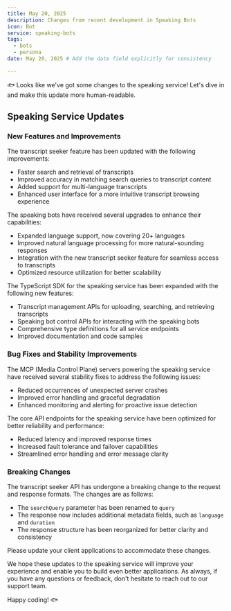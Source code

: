 ```yaml
---
title: May 20, 2025
description: Changes from recent development in Speaking Bots
icon: Bot
service: speaking-bots
tags:
  - bots
  - persona
date: May 20, 2025 # Add the date field explicitly for consistency

---
```


🐟 Looks like we've got some changes to the speaking service! Let's dive in and make this update more human-readable.

## Speaking Service Updates

### New Features and Improvements

<Accordions>
<Accordion title="Transcript Seeker Enhancements">
The transcript seeker feature has been updated with the following improvements:

- Faster search and retrieval of transcripts
- Improved accuracy in matching search queries to transcript content
- Added support for multi-language transcripts
- Enhanced user interface for a more intuitive transcript browsing experience
</Accordion>

<Accordion title="Speaking Bot Upgrades">
The speaking bots have received several upgrades to enhance their capabilities:

- Expanded language support, now covering 20+ languages
- Improved natural language processing for more natural-sounding responses
- Integration with the new transcript seeker feature for seamless access to transcripts
- Optimized resource utilization for better scalability
</Accordion>

<Accordion title="TypeScript SDK Additions">
The TypeScript SDK for the speaking service has been expanded with the following new features:

- Transcript management APIs for uploading, searching, and retrieving transcripts
- Speaking bot control APIs for interacting with the speaking bots
- Comprehensive type definitions for all service endpoints
- Improved documentation and code samples
</Accordion>
</Accordions>

### Bug Fixes and Stability Improvements

<Accordions>
<Accordion title="MCP Server Stability Fixes">
The MCP (Media Control Plane) servers powering the speaking service have received several stability fixes to address the following issues:

- Reduced occurrences of unexpected server crashes
- Improved error handling and graceful degradation
- Enhanced monitoring and alerting for proactive issue detection
</Accordion>

<Accordion title="API Endpoint Reliability">
The core API endpoints for the speaking service have been optimized for better reliability and performance:

- Reduced latency and improved response times
- Increased fault tolerance and failover capabilities
- Streamlined error handling and error message clarity
</Accordion>
</Accordions>

### Breaking Changes

<Accordions>
<Accordion title="Transcript Seeker API Updates">
The transcript seeker API has undergone a breaking change to the request and response formats. The changes are as follows:

- The `searchQuery` parameter has been renamed to `query`
- The response now includes additional metadata fields, such as `language` and `duration`
- The response structure has been reorganized for better clarity and consistency

Please update your client applications to accommodate these changes.
</Accordion>
</Accordions>

We hope these updates to the speaking service will improve your experience and enable you to build even better applications. As always, if you have any questions or feedback, don't hesitate to reach out to our support team.

Happy coding! 🐟